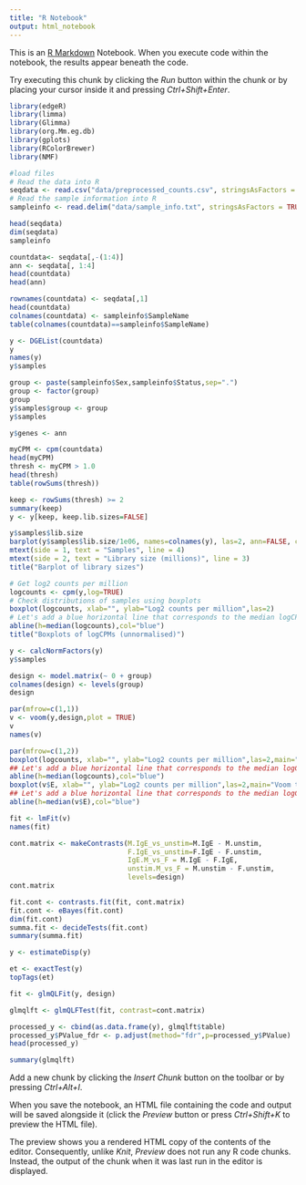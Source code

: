 ---
title: "R Notebook"
output: html_notebook
---

This is an [R Markdown](http://rmarkdown.rstudio.com) Notebook. When you execute code within the notebook, the results appear beneath the code. 

Try executing this chunk by clicking the *Run* button within the chunk or by placing your cursor inside it and pressing *Ctrl+Shift+Enter*. 

```{r}
library(edgeR)
library(limma)
library(Glimma)
library(org.Mm.eg.db)
library(gplots)
library(RColorBrewer)
library(NMF)
```

```{r}
#load files
# Read the data into R
seqdata <- read.csv("data/preprocessed_counts.csv", stringsAsFactors = FALSE)
# Read the sample information into R
sampleinfo <- read.delim("data/sample_info.txt", stringsAsFactors = TRUE)
```


```{r}
head(seqdata)
dim(seqdata)
sampleinfo
```
```{r}
countdata<- seqdata[,-(1:4)]
ann <- seqdata[, 1:4]
head(countdata)
head(ann)

```

```{r}
rownames(countdata) <- seqdata[,1]
head(countdata)
colnames(countdata) <- sampleinfo$SampleName
table(colnames(countdata)==sampleinfo$SampleName)
```
```{r}
y <- DGEList(countdata)
y
names(y)
y$samples
```

```{r}
group <- paste(sampleinfo$Sex,sampleinfo$Status,sep=".")
group <- factor(group)
group
y$samples$group <- group
y$samples
```

```{r}
y$genes <- ann
```

```{r}
myCPM <- cpm(countdata)
head(myCPM)
thresh <- myCPM > 1.0
head(thresh)
table(rowSums(thresh))
```

```{r}
keep <- rowSums(thresh) >= 2
summary(keep)
y <- y[keep, keep.lib.sizes=FALSE]
```

```{r}
y$samples$lib.size
barplot(y$samples$lib.size/1e06, names=colnames(y), las=2, ann=FALSE, cex.names=0.75)
mtext(side = 1, text = "Samples", line = 4)
mtext(side = 2, text = "Library size (millions)", line = 3)
title("Barplot of library sizes")
```

```{r}
# Get log2 counts per million
logcounts <- cpm(y,log=TRUE)
# Check distributions of samples using boxplots
boxplot(logcounts, xlab="", ylab="Log2 counts per million",las=2)
# Let's add a blue horizontal line that corresponds to the median logCPM
abline(h=median(logcounts),col="blue")
title("Boxplots of logCPMs (unnormalised)")
```

```{r}
y <- calcNormFactors(y)
y$samples
```


```{r}
design <- model.matrix(~ 0 + group)
colnames(design) <- levels(group)
design
```
```{r}
par(mfrow=c(1,1))
v <- voom(y,design,plot = TRUE)
v
names(v)

par(mfrow=c(1,2))
boxplot(logcounts, xlab="", ylab="Log2 counts per million",las=2,main="Unnormalised logCPM")
## Let's add a blue horizontal line that corresponds to the median logCPM
abline(h=median(logcounts),col="blue")
boxplot(v$E, xlab="", ylab="Log2 counts per million",las=2,main="Voom transformed logCPM")
## Let's add a blue horizontal line that corresponds to the median logCPM
abline(h=median(v$E),col="blue")

```

```{r}
fit <- lmFit(v)
names(fit)
```

```{r}
cont.matrix <- makeContrasts(M.IgE_vs_unstim=M.IgE - M.unstim, 
                             F.IgE_vs_unstim=F.IgE - F.unstim,
                             IgE.M_vs_F = M.IgE - F.IgE,
                             unstim.M_vs_F = M.unstim - F.unstim,
                             levels=design)
cont.matrix


```

```{r}
fit.cont <- contrasts.fit(fit, cont.matrix)
fit.cont <- eBayes(fit.cont)
dim(fit.cont)
summa.fit <- decideTests(fit.cont)
summary(summa.fit)
```
```{r}
y <- estimateDisp(y)
```

```{r}
et <- exactTest(y)
topTags(et)
```

```{r}
fit <- glmQLFit(y, design)
```

```{r}
glmqlft <- glmQLFTest(fit, contrast=cont.matrix)
```


```{r}

processed_y <- cbind(as.data.frame(y), glmqlft$table)
processed_y$PValue_fdr <- p.adjust(method="fdr",p=processed_y$PValue)
head(processed_y)

```



```{r}
summary(glmqlft)
```




































Add a new chunk by clicking the *Insert Chunk* button on the toolbar or by pressing *Ctrl+Alt+I*.

When you save the notebook, an HTML file containing the code and output will be saved alongside it (click the *Preview* button or press *Ctrl+Shift+K* to preview the HTML file).

The preview shows you a rendered HTML copy of the contents of the editor. Consequently, unlike *Knit*, *Preview* does not run any R code chunks. Instead, the output of the chunk when it was last run in the editor is displayed.
